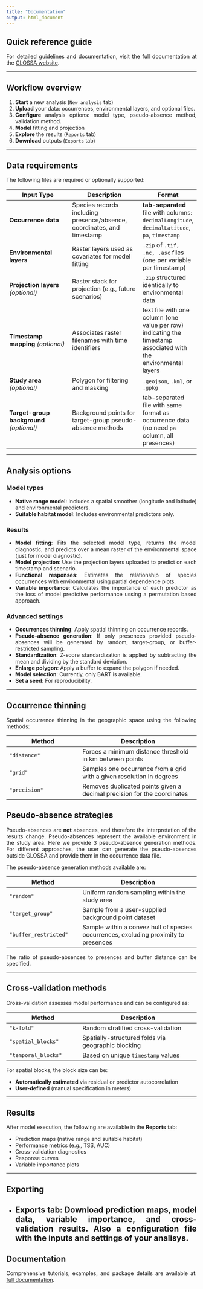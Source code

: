 ```yaml
---
title: "Documentation"
output: html_document
---
```


<style>
body {
text-align: justify}
</style>

## **Quick reference guide**

For detailed guidelines and documentation, visit the full documentation at the <a href="https://iMARES-group.github.io/glossa/" target="_blank">GLOSSA website</a>.

---

## Workflow overview

1. **Start** a new analysis (`New analysis` tab)
2. **Upload** your data: occurrences, environmental layers, and optional files.
3. **Configure** analysis options: model type, pseudo-absence method, validation method.
4. **Model** fitting and projection
5. **Explore** the results (`Reports` tab)
6. **Download** outputs (`Exports` tab)

---

## Data requirements

The following files are required or optionally supported:

| Input Type | Description | Format |
|------------|-------------|--------|
| **Occurrence data** | Species records including presence/absence, coordinates, and timestamp | **tab-separated** file with columns: `decimalLongitude`, `decimalLatitude`, `pa`, `timestamp` |
| **Environmental layers** | Raster layers used as covariates for model fitting | `.zip` of `.tif, .nc, .asc` files (one per variable per timestamp) |
| **Projection layers** *(optional)* | Raster stack for projection (e.g., future scenarios) | `.zip` structured identically to environmental data |
| **Timestamp mapping** *(optional)* | Associates raster filenames with time identifiers | text file with one column (one value per row) indicating the timestamp associated with the environmental layers|
| **Study area** *(optional)* | Polygon for filtering and masking | `.geojson`, `.kml`, or `.gpkg` |
| **Target-group background** *(optional)* | Background points for target-group pseudo-absence methods | tab-separated file with same format as occurrence data (no need `pa` column, all presences) |

---

## Analysis options

### Model types
- **Native range model**: Includes a spatial smoother (longitude and latitude) and environmental predictors.
- **Suitable habitat model**: Includes environmental predictors only.

### Results
- **Model fitting**: Fits the selected model type, returns the model diagnostic, and predicts over a mean raster of the environmental space (just for model diagnostic).
- **Model projection**: Use the projection layers uploaded to predict on each timestamp and scenario.
- **Functional responses**: Estimates the relationship of species occurrences with environmental using partial dependence plots.
- **Variable importance**: Calculates the importance of each predictor as the loss of model predictive performance ussing a permutation based approach.

### Advanced settings
- **Occurrences thinning**: Apply spatial thinning on occurrence records.
- **Pseudo-absence generation**: If only presences provided pseudo-absences will be generated by random, target-group, or buffer-restricted sampling.
- **Standardization**: Z-score standardization is applied by subtracting the mean and dividing by the standard deviation.
- **Enlarge polygon**: Apply a buffer to expand the polygon if needed.
- **Model selection**: Currently, only BART is available.
- **Set a seed**: For reproducibility.

---

## Occurrence thinning

Spatial occurrence thinning in the geographic space using the following methods:

| Method | Description |
|--------|-------------|
| `"distance"` | Forces a minimum distance threshold in km between points |
| `"grid"` | Samples one occurrence from a grid with a given resolution in degrees |
| `"precision"` | Removes duplicated points given a decimal precision for the coordinates |

## Pseudo-absence strategies

Pseudo-absences are **not** absences, and therefore the interpretation of the results change. Pseudo-absences represent the available environment in the study area. Here we provide 3 pseudo-absence generation methods. For different approaches, the user can generate the pseudo-absences outside GLOSSA and provide them in the occurrence data file.

The pseudo-absence generation methods available are:

| Method | Description |
|--------|-------------|
| `"random"` | Uniform random sampling within the study area |
| `"target_group"` | Sample from a user-supplied background point dataset |
| `"buffer_restricted"` | Sample within a convez hull of species occurrences, excluding proximity to presences |

The ratio of pseudo-absences to presences and buffer distance can be specified.

---

## Cross-validation methods

Cross-validation assesses model performance and can be configured as:

| Method | Description |
|--------|-------------|
| `"k-fold"` | Random stratified cross-validation |
| `"spatial_blocks"` | Spatially-structured folds via geographic blocking |
| `"temporal_blocks"` | Based on unique `timestamp` values |

For spatial blocks, the block size can be:

- **Automatically estimated** via residual or predictor autocorrelation  
- **User-defined** (manual specification in meters)

---

## Results

After model execution, the following are available in the **Reports** tab:

- Prediction maps (native range and suitable habitat)
- Performance metrics (e.g., TSS, AUC)
- Cross-validation diagnostics
- Response curves
- Variable importance plots

---

## Exporting

- **Exports tab**: Download prediction maps, model data, variable importance, and cross-validation results. Also a configuration file with the inputs and settings of your analisys.
---

## Documentation

Comprehensive tutorials, examples, and package details are available at: <a href="https://iMARES-group.github.io/glossa/" target="_blank">full documentation</a>.
